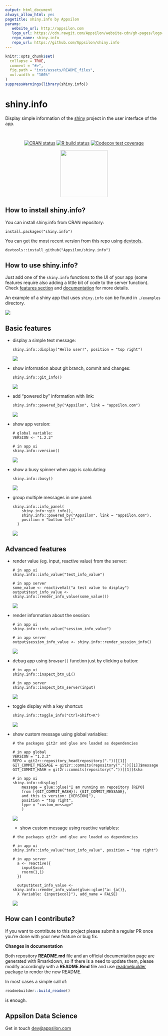 ```yaml
---
output: html_document
always_allow_html: yes
pagetitle: shiny.info by Appsilon
params:
   website_url: http://appsilon.com
   logo_url: https://cdn.rawgit.com/Appsilon/website-cdn/gh-pages/logo-white.png
   repo_name: shiny.info
   repo_url: https://github.com/Appsilon/shiny.info
---
```


```r
knitr::opts_chunk$set(
  collapse = TRUE,
  comment = "#>",
  fig.path = "inst/assets/README_files",
  out.width = "100%"
)
suppressWarnings(library(shiny.info))
```

<link href="http://fonts.googleapis.com/css?family=Maven+Pro:400,700|Inconsolata" rel="stylesheet" type="text/css">
<link href='docs/style.css' rel='stylesheet' type='text/css'>

shiny.info
===========


<div class="subheader">
Display simple information of the [shiny](https://shiny.rstudio.com/) project in the user interface of the app.
</div>

</br>

<center>
<!-- badges: start -->
[![CRAN status](https://www.r-pkg.org/badges/version/shiny.info)](https://cran.r-project.org/package=shiny.info)
[![R build status](https://github.com/Appsilon/shiny.info/workflows/R-CMD-check/badge.svg)](https://github.com/Appsilon/shiny.info/actions?workflow=R-CMD-check)
[![Codecov test coverage](https://codecov.io/gh/Appsilon/shiny.info/branch/master/graph/badge.svg)](https://codecov.io/gh/Appsilon/shiny.info?branch=master)
<!-- badges: end -->
</br>

<a href='https://github.com/Appsilon/shiny.info'><img src='inst/assets/README_files/logo.png' align="center" height="150" /></a>

</center>

<div class="section level2">

How to install shiny.info?
---------------

You can install shiny.info from CRAN repository:

```
install.packages("shiny.info")
```

You can get the most recent version from this repo using [devtools](https://github.com/hadley/devtools).

```
devtools::install_github("Appsilon/shiny.info")
```

How to use shiny.info?
-----------

Just add one of the `shiny.info` functions to the UI of your app (some features require also adding a little bit of code to the server function). Check [features section](#basic-features) and [documentation](https://cran.r-project.org/web/packages/shiny.info/shiny.info.pdf) for more details.

An example of a shiny app that uses `shiny.info` can be found in `./examples` directory.

![](inst/assets/README_files/example.gif)

Basic features
-------

* display a simple text message:
  ```
  shiny.info::display("Hello user!", position = "top right")
  ```
  ![](inst/assets/README_files/display.png)
* show information about git branch, commit and changes:
  ```
  shiny.info::git_info()
  ```
  ![](inst/assets/README_files/git.png)
* add "powered by" information with link:
  ```
  shiny.info::powered_by("Appsilon", link = "appsilon.com")
  ```
  ![](inst/assets/README_files/powered.png)
* show app version:
  ```
  # global variable:
  VERSION <- "1.2.2"

  # in app ui
  shiny.info::version()
  ```
  ![](inst/assets/README_files/version.png)
* show a busy spinner when app is calculating:
  ```
  shiny.info::busy()
  ```
  ![](inst/assets/README_files/busy.gif)
* group multiple messages in one panel:
  ```
  shiny.info::info_panel(
      shiny.info::git_info(),
      shiny.info::powered_by("Appsilon", link = "appsilon.com"),
      position = "bottom left"
    )
  ```
  ![](inst/assets/README_files/panel.png)

Advanced features
-------

* render value (eg. input, reactive value) from the server:
  ```
  # in app ui
  shiny.info::info_value("test_info_value")

  # in app server
  some_value <- reactiveVal("a test value to display")
  output$test_info_value <- shiny.info::render_info_value(some_value())
  ```
  ![](inst/assets/README_files/info_value.png)
* render information about the session:
  ```
  # in app ui
  shiny.info::info_value("session_info_value")

  # in app server
  output$session_info_value <- shiny.info::render_session_info()
  ```
  ![](inst/assets/README_files/session.png)
* debug app using `browser()` function just by clicking a button:
  ```
  # in app ui
  shiny.info::inspect_btn_ui()

  # in app server
  shiny.info::inspect_btn_server(input)
  ```
  ![](inst/assets/README_files/inspect_button.png)
* toggle display with a key shortcut:
  ```
  shiny.info::toggle_info("Ctrl+Shift+K")
  ```
  ![](inst/assets/README_files/shortcut.gif)
* show custom message using global variables:

  ```
  # the packages git2r and glue are loaded as dependencies
  
  # in app global
  VERSION = "1.2.2"
  REPO = git2r::repository_head(repository("."))[[1]]
  GIT_COMMIT_MESSAGE = git2r::commits(repository("."))[[1]]$message
  GIT_COMMIT_HASH = git2r::commits(repository("."))[[1]]$sha

  # in app ui
  shiny.info::display(
      message = glue::glue("I am running on repository {REPO} 
      from [{GIT_COMMIT_HASH}]: {GIT_COMMIT_MESSAGE}, 
      and this is version: {VERSION}"), 
      position = "top right", 
      type = "custom_message"
      )
  ```
  ![](inst/assets/README_files/global_variables_custom_message.png)
  
  * show custom message using reactive variables:
  ```
  # the packages git2r and glue are loaded as dependencies
  
  # in app ui
  shiny.info::info_value("test_info_value", position = "top right")

  # in app server
    a <- reactive({
      input$xcol
      rnorm(1,1)
    })

    output$test_info_value <- shiny.info::render_info_value(glue::glue("a: {a()}, 
    X Variable: {input$xcol}"), add_name = FALSE)
  ```
  ![](inst/assets/README_files/reactive_variables_custom_message.png)


How can I contribute?
-----------------
If you want to contribute to this project please submit a regular PR once you're done with your new feature or bug fix.<br>

**Changes in documentation**

Both repository **README.md** file and an official documentation page are generated with Rmarkdown, so if there is a need to update them, please modify accordingly with a **README.Rmd** file and use [readmebuilder](https://github.com/Appsilon/readmebuilder) package to render the new README.

In most cases a simple call of:

```r
readmebuilder::build_readme()
```

is enough.

Appsilon Data Science
------------------

Get in touch [dev@appsilon.com](dev@appsilon.com)

</div>
